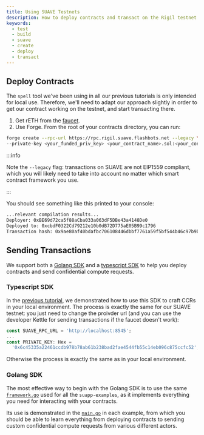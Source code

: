 ```yaml
---
title: Using SUAVE Testnets
description: How to deploy contracts and transact on the Rigil testnet
keywords:
  - test
  - build
  - suave
  - create
  - deploy
  - transact
---
```


## Deploy Contracts 

The `spell` tool we've been using in all our previous tutorials is only intended for local use. Therefore, we'll need to adapt our approach slightly in order to get our contract working on the testnet, and start transacting there.

1. Get rETH from the [faucet](https://faucet.rigil.suave.flashbots.net/).
2. Use Forge. From the root of your contracts directory, you can run:

```bash 
forge create --rpc-url https://rpc.rigil.suave.flashbots.net --legacy \
--private-key <your_funded_priv_key> <your_contract_name>.sol:<your_contract_name>
```

:::info

Note the `--legacy` flag: transactions on SUAVE are not EIP1559 compliant, which you will likely need to take into account no matter which smart contract framework you use.

:::

You should see something like this printed to your console:

```bash
...relevant compilation results...
Deployer: 0xBE69d72ca5f88aCba033a063dF5DBe43a4148De0
Deployed to: 0xcbdF0322Cd79212e10b0dB72D775aE05B99c1796
Transaction hash: 0x9ae80af40bdafbc706108446dbbf7761a59f5bf544b46c97b9b0851dddaa3927
```

## Sending Transactions 

We support both a [Golang SDK](/tools/golang-sdk) and a [typescript SDK](/tools/typescript-sdk) to help you deploy contracts and send confidential compute requests.

### Typescript SDK 

In the [previous tutorial](/tutorials/suappify-counter#using-the-typescript-sdk), we demonstrated how to use this SDK to craft CCRs in your local environment. The process is exactly the same for our SUAVE testnet: you just need to change the proivder url (and you can use the developer Kettle for sending transactions if the faucet doesn't work):

```ts
const SUAVE_RPC_URL = 'http://localhost:8545';
...
const PRIVATE_KEY: Hex =
  '0x6c45335a22461ccdb978b78ab61b238bad2fae4544fb55c14eb096c875ccfc52';
```

Otherwise the process is exactly the same as in your local environment.

### Golang SDK

The most effective way to begin with the Golang SDK is to use the same [`framework.go`](https://github.com/flashbots/suapp-examples/blob/main/framework/framework.go) used for all the `suapp-examples`, as it implements everything you need for interacting with your contracts.

Its use is demonstrated in the [`main.go`](https://github.com/flashbots/suapp-examples/blob/main/examples/app-ofa-private/main.go) in each example, from which you should be able to learn everything from deploying contracts to sending custom confidential compute requests from various different actors.

 

